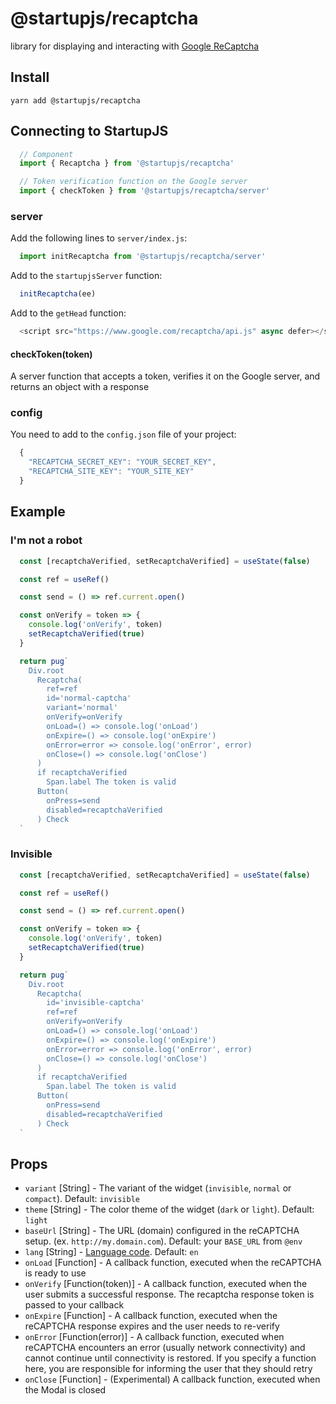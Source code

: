 
# @startupjs/recaptcha

library for displaying and interacting with [Google ReCaptcha](https://www.google.com/recaptcha/about/)

## Install

`yarn add @startupjs/recaptcha`

## Connecting to StartupJS

```js
  // Component
  import { Recaptcha } from '@startupjs/recaptcha'

  // Token verification function on the Google server
  import { checkToken } from '@startupjs/recaptcha/server'
```

### server

Add the following lines to `server/index.js`:
```js
  import initRecaptcha from '@startupjs/recaptcha/server'
```
Add to the `startupjsServer` function:
```js
  initRecaptcha(ee)
```
Add to the `getHead` function:
```js
  <script src="https://www.google.com/recaptcha/api.js" async defer></script>
```

#### checkToken(token)
A server function that accepts a token, verifies it on the Google server, and returns an object with a response


### config

You need to add to the `config.json` file of your project:
```js
  {
    "RECAPTCHA_SECRET_KEY": "YOUR_SECRET_KEY",
    "RECAPTCHA_SITE_KEY": "YOUR_SITE_KEY"
  }
```

## Example

### I'm not a robot
```jsx example
  const [recaptchaVerified, setRecaptchaVerified] = useState(false)

  const ref = useRef()

  const send = () => ref.current.open()

  const onVerify = token => {
    console.log('onVerify', token)
    setRecaptchaVerified(true)
  }

  return pug`
    Div.root
      Recaptcha(
        ref=ref
        id='normal-captcha'
        variant='normal'
        onVerify=onVerify
        onLoad=() => console.log('onLoad')
        onExpire=() => console.log('onExpire')
        onError=error => console.log('onError', error)
        onClose=() => console.log('onClose')
      )
      if recaptchaVerified
        Span.label The token is valid
      Button(
        onPress=send
        disabled=recaptchaVerified
      ) Check
  `
```

### Invisible
```jsx example
  const [recaptchaVerified, setRecaptchaVerified] = useState(false)

  const ref = useRef()

  const send = () => ref.current.open()

  const onVerify = token => {
    console.log('onVerify', token)
    setRecaptchaVerified(true)
  }

  return pug`
    Div.root
      Recaptcha(
        id='invisible-captcha'
        ref=ref
        onVerify=onVerify
        onLoad=() => console.log('onLoad')
        onExpire=() => console.log('onExpire')
        onError=error => console.log('onError', error)
        onClose=() => console.log('onClose')
      )
      if recaptchaVerified
        Span.label The token is valid
      Button(
        onPress=send
        disabled=recaptchaVerified
      ) Check
  `
```

## Props

 - `variant` [String] - The variant of the widget (`invisible`, `normal` or `compact`). Default: `invisible`
 - `theme` [String] - The color theme of the widget (`dark` or `light`). Default: `light`
 - `baseUrl` [String] - The URL (domain) configured in the reCAPTCHA setup. (ex. `http://my.domain.com`). Default: your `BASE_URL` from `@env`
 - `lang` [String] - [Language code](https://developers.google.com/recaptcha/docs/language). Default: `en`
 - `onLoad` [Function] - A callback function, executed when the reCAPTCHA is ready to use
 - `onVerify` [Function(token)] - A callback function, executed when the user submits a successful response. The recaptcha response token is passed to your callback
 - `onExpire` [Function] - A callback function, executed when the reCAPTCHA response expires and the user needs to re-verify
 - `onError` [Function(error)] - A callback function, executed when reCAPTCHA encounters an error (usually network connectivity) and cannot continue until connectivity is restored. If you specify a function here, you are responsible for informing the user that they should retry
 - `onClose` [Function] - (Experimental) A callback function, executed when the Modal is closed
